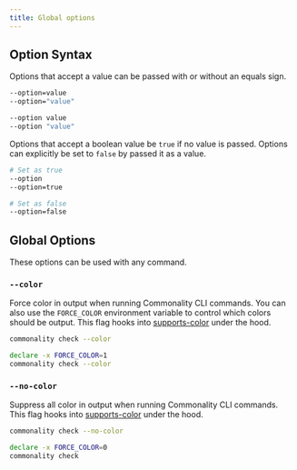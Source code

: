 ```yaml
---
title: Global options
---
```


## Option Syntax

Options that accept a value can be passed with or without an equals sign.

```bash
--option=value
--option="value"

--option value
--option "value"
```

Options that accept a boolean value be `true` if no value is passed.
Options can explicitly be set to `false` by passed it as a value.

```bash
# Set as true
--option
--option=true

# Set as false
--option=false
```

## Global Options

These options can be used with any command.

### `--color`

Force color in output when running Commonality CLI commands.
You can also use the `FORCE_COLOR` environment variable to control which colors should be output.
This flag hooks into [supports-color](https://github.com/chalk/supports-color) under the hood.

```bash copy
commonality check --color
```

```bash copy
declare -x FORCE_COLOR=1
commonality check --color
```

### `--no-color`

Suppress all color in output when running Commonality CLI commands.
This flag hooks into [supports-color](https://github.com/chalk/supports-color) under the hood.

```bash copy
commonality check --no-color
```

```bash copy
declare -x FORCE_COLOR=0
commonality check
```
